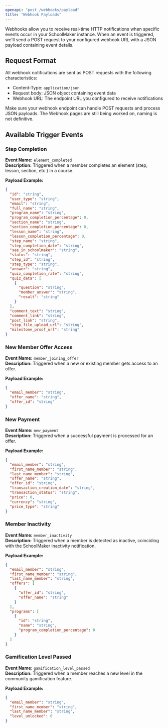 ```yaml
---
openapi: "post /webhooks/payload"
title: "Webhook Payloads"
---
```


Webhooks allow you to receive real-time HTTP notifications when specific events occur in your SchoolMaker instance. When an event is triggered, we'll send a POST request to your configured webhook URL with a JSON payload containing event details.

## Request Format

All webhook notifications are sent as POST requests with the following characteristics:
- Content-Type: `application/json`
- Request body: JSON object containing event data
- Webhook URL: The endpoint URL you configured to receive notifications

<Warning>
  Make sure your webhook endpoint can handle POST requests and process JSON payloads.
</Warning>

<Warning>
  The Webhook pages are still being worked on, naming is not definitive.
</Warning>

## Available Trigger Events&#x20;

### Step Completion

**Event Name:** `element_completed` <br/>
**Description:** Triggered when a member completes an element (step, lesson, section, etc.) in a course. <br/>

**Payload Example:**

```json
{
  "id": "string",
  "user_type": "string",
  "email": "string",
  "full_name": "string",
  "program_name": "string",
  "program_completion_percentage": 0,
  "section_name": "string",
  "section_completion_percentage": 0,
  "lesson_name": "string", 
  "lesson_completion_percentage": 0,
  "step_name": "string",
  "step_completion_date": "string",
  "see_in_schoolmaker": "string",
  "status": "string",
  "step_id": "string",
  "step_type": "string",
  "answer": "string",
  "quiz_completion_rate": "string",
  "quiz_data": [
    {
      "question": "string",
      "member_answer": "string", 
      "result": "string"
    }
  ],
  "comment_text": "string",
  "comment_link": "string",
  "post_link": "string",
  "step_file_upload_url": "string",
  "milestone_proof_url": "string"
}
```

### New Member Offer Access

**Event Name:** `member_joining_offer` <br/>
**Description:** Triggered when a new or existing member gets access to an offer. <br/>

**Payload Example:**

```json
{
  "email_member": "string",
  "offer_name": "string",
  "offer_id": "string"
}
```


### New Payment

**Event Name:** `new_payment` <br/>
**Description:** Triggered when a successful payment is processed for an offer. <br/>

**Payload Example:**

```json
{
  "email_member": "string",
  "first_name_member": "string",
  "last_name_member": "string",
  "offer_name": "string",
  "offer_id": "string",
  "transaction_creation_date": "string",
  "transaction_status": "string",
  "price": 0,
  "currency": "string",
  "price_type": "string"
}
```

### Member Inactivity

**Event Name:** `member_inactivity` <br/>
**Description:** Triggered when a member is detected as inactive, coinciding with the SchoolMaker inactivity notification. <br/>

**Payload Example:**

```json
{
  "email_member": "string",
  "first_name_member": "string",
  "last_name_member": "string",
  "offers": [
    {
      "offer_id": "string",
      "offer_name": "string"
    }
  ],
  "programs": [
    {
      "id": "string",
      "name": "string",
      "program_completion_percentage": 0
    }
  ]
}
```

### Gamification Level Passed

**Event Name:** `gamification_level_passed` <br/>
**Description:** Triggered when a member reaches a new level in the community gamification feature. <br/>

**Payload Example:**

```json
{
  "email_member": "string",
  "first_name_member": "string",
  "last_name_member": "string",
  "level_unlocked": 0
}
```
